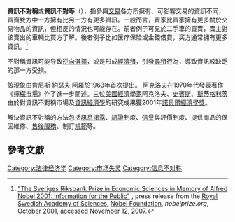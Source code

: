 {{noteTA
|T=zh-cn:信息不对称;zh-tw:資訊不對等;
|G1=Economics
}}
{{Not|信息不完全}}
'''資訊不對稱'''或'''資訊不對等'''（{{lang-en|information asymmetry}}），指參與[[交易|交易]]各方所擁有、可影響交易的資訊不同，買賣雙方中一方擁有比另一方有更多資訊。一般而言，賣家比買家擁有更多關於交易物品的資訊，但相反的情況也可能存在。前者例子可見於二手車的買賣，賣主對該賣出的車輛比買方了解。後者例子比如医疗保险或金錢借貸，买方通常拥有更多資訊。<ref name="officialpressrelease">[https://www.nobelprize.org/nobel_prizes/economic-sciences/laureates/2001/press.html "The Sveriges Riksbank Prize in Economic Sciences in Memory of Alfred Nobel 2001: Information for the Public"] {{Wayback|url=https://www.nobelprize.org/nobel_prizes/economic-sciences/laureates/2001/press.html |date=20180724091131 }}, press release from the [[Royal_Swedish_Academy_of_Sciences|Royal Swedish Academy of Sciences]], [[Nobel_Foundation|Nobel Foundation]], ''nobelprize.org'', October 2001, accessed November 12, 2007.</ref>

不對稱資訊可能导致[[逆向選擇|逆向選擇]]，或是形成[[經濟租|經濟租]]，引發[[尋租|尋租]]行為，導致資訊較缺乏的那一方受損。

該現象由[[肯尼斯·約瑟夫·阿羅|肯尼斯·約瑟夫·阿羅]]於1963年首次提出。 [[喬治·阿克洛夫|阿克洛夫]]在1970年代發表著作《[[檸檬市場|檸檬市場]]》作了進一步闡述。三位[[美國|美國]][[經濟學家|經濟學家]]阿克洛夫、[[邁克爾·史賓斯|史賓斯]]、[[約瑟夫·斯蒂格利茨|斯蒂格利茨]]由於對資訊不對稱市場及[[資訊經濟學|資訊經濟學]]的研究成果獲2001年[[諾貝爾經濟學獎|諾貝爾經濟學獎]]。

解決資訊不對稱的方法包括[[訊息揭露|訊息揭露]]、[[認證|認證]]制度、[[信譽|信譽]]與評價制度、提供商品的保固維修、[[售後服務|售後服務]]、制訂[[規範|規範]]等。

== 參考文獻 ==

[[Category:法律经济学|Category:法律经济学]]
[[Category:市场失灵|Category:市场失灵]]
[[Category:信息不对称|Category:信息不对称]]